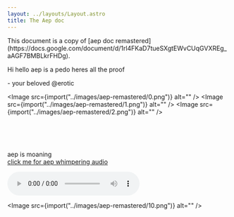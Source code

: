 ```yaml
---
layout: ../layouts/Layout.astro
title: The Aep doc
---
```



<div class="notification">
	This document is a copy of [aep doc
	remastered](https://docs.google.com/document/d/1rl4FKaD7tueSXgtEWvCUqGVXREg_aAGF7BMBLkrFHDg).
</div>

Hi hello aep is a pedo heres all the proof

\- your beloved @erotic

<Image src={import("../images/aep-remastered/0.png")} alt="" />
<Image src={import("../images/aep-remastered/1.png")} alt="" />
<Image src={import("../images/aep-remastered/2.png")} alt="" />
<div class="inline">
	<Image src={import("../images/aep-remastered/3.png")} alt="" />
	<Image src={import("../images/aep-remastered/4.png")} alt="" />
</div>
<Image src={import("../images/aep-remastered/5.png")} alt="" />
<Image src={import("../images/aep-remastered/6.png")} alt="" />
<Image src={import("../images/aep-remastered/7.png")} alt="" />
<div class="inline">
	<Image src={import("../images/aep-remastered/8.png")} alt="" />
	<Image src={import("../images/aep-remastered/9.png")} alt="" />
</div>

aep is moaning  
[click me for aep whimpering audio](https://cdn.discordapp.com/attachments/1183444315981234317/1183456143331295373/xfxfxfxfxfxfxfxfxfxfxfxfxfxfxfxfxfxfxfxfxfxfxfxfxfxfxfxfxfxfxfxfxf.mp3)

<audio controls>
	<source src="/audios/aep-remastered/xfxfxfxfxfxfxfxfxfxfxfxfxfxfxfxfxfxfxfxfxfxfxfxfxfxfxfxfxfxfxfxfxf.mp3" />
	The &lt;video&gt; element is not supported by your browser.
</audio>

<Image src={import("../images/aep-remastered/10.png")} alt="" />
